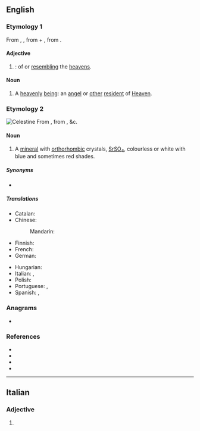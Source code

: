 {{also|Celestine|célestine}}
==English==

===Etymology 1===
From {{der|en|fro|celestin}}, {{der|en|la|caelestīnus}}, from {{m|la|caelestis||[[heavenly]]}} + {{m|la|-inus||[[-ine]]}}, from {{m|la|caelum||[[sky]], [[heavens]], [[Heaven]]}}.

====Adjective====
{{en-adjective}}

# {{lb|en|obsolete}} {{syn of|celestial|lang=en|nodot=a}}: of or [[resembling]] the [[heavens]].

====Noun====
{{en-noun}}

# {{lb|en|obsolete}} A [[heavenly]] [[being]]: an [[angel]] or [[other]] [[resident]] of [[Heaven]].

===Etymology 2===
[[Image:Celestina mineral.jpg|thumb|Celestine]]
{{wikipedia|Celestine (mineral)}}
From {{der|en|it|celestina||[[sky-blue]]}}, from {{der|en|la|caelestīnus}}, &c.

====Noun====
{{en-noun|~}}

# {{lb|en|mineral}} A [[mineral]] with [[orthorhombic]] crystals, [[strontium|Sr]][[sulfur|S]][[oxygen|O]]<sub>4</sub>, colourless or white with blue and sometimes red shades.

=====Synonyms=====
* {{l|en|celestite}}

=====Translations=====
{{trans-top|mineral}}
* Catalan: {{t|ca|celestina|f}}
* Chinese:
*: Mandarin: {{t+|cmn|天青石|tr=tiānqīngshí|sc=Hani}}
* Finnish: {{t|fi|selestiini}}
* French: {{t+|fr|célestine|f}}
* German: {{t|de|Coelestin|m}}
{{trans-mid}}
* Hungarian: {{t|hu|cölesztin}}
* Italian: {{t|it|celestina|f}}, {{t|it|celestite|f}}
* Polish: {{t+|pl|celestyn|m}}
* Portuguese: {{t+|pt|celestina|f}}, {{t|pt|celestita|f}}
* Spanish: {{t+|es|celestina|f}}, {{t|es|celestita|f}}
{{trans-bottom}}

===Anagrams===
* {{anagrams|en|a=ceeeilnst|telecines}}

===References===
* {{R:OED Online|entry=† celestine|part of speech=adj. and n.¹|code=29446|date=1889}}
* {{R:OED Online|entry=celestine|part of speech=n.³|code=29445|date=1889}}
* {{R:WebMineral}}
* {{R:mindat}}

----

==Italian==

===Adjective===
{{head|it|adjective form}}

# {{feminine plural of|celestino|lang=it}}
